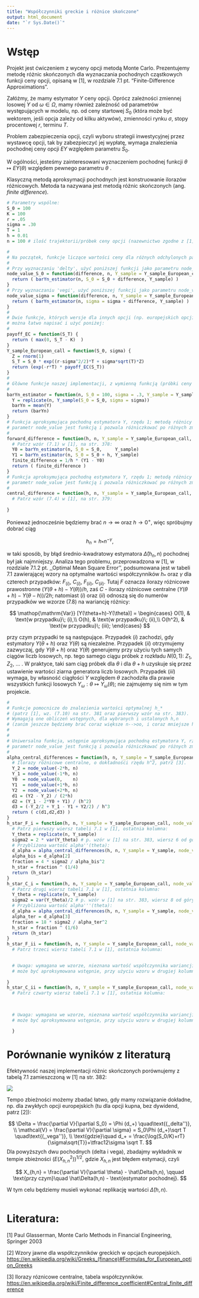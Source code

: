 ```yaml
---
title: "Współczynniki greckie i różnice skończone"
output: html_document
date: "`r Sys.Date()`"
---
```


# Wstęp

Projekt jest ćwiczeniem z wyceny opcji metodą Monte Carlo. Prezentujemy metodę różnic skończonych dla wyznaczania pochodnych cząstkowych funkcji ceny opcji, opisaną w [1], w rozdziale 7.1 pt. "Finite-Difference Approximations".

Załóżmy, że mamy estymator $Y$ ceny opcji. Oprócz zależności zmiennej losowej $Y$ od $\omega\in\Omega$, mamy również zależność od parametrów występujących w modelu, np. od ceny startowej $S_0$ (która może być wektorem, jeśli opcja zależy od kilku aktywów), zmienności rynku $\sigma$, stopy procentowej $r$, terminu $T$.

Problem zabezpieczenia opcji, czyli wyboru strategii inwestycyjnej przez wystawcę opcji, tak by zabezpieczyć jej wypłatę, wymaga znalezienia pochodnej ceny opcji $EY$ względem parametru $S_0$.

W ogólności, jesteśmy zainteresowani wyznaczeniem pochodnej funkcji $\theta\mapsto EY(\theta)$ względem pewnego parametru $\theta$ .

Klasyczną metodą aproksymacji pochodnych jest konstruowanie ilorazów różnicowych. Metoda ta nazywana jest metodą różnic skończonych (ang. *finite difference*).

```r
# Parametry wspólne:
S_0 = 100
K = 100
r = .05
sigma = .30
T = 1
h = 0.01
n = 100 # ilość trajektorii/próbek ceny opcji (nazewnictwo zgodne z [1])
```

```r
#
# Na początek, funkcje liczące wartości ceny dla różnych odchylonych parametrów (S_0, sigma, ...):
#
# Przy wyznaczaniu 'delty', użyć poniższej funkcji jako parametru node_value:
node_value_S_0 = function(difference, n, Y_sample = Y_sample_European_call) {
  return ( barYn_estimator(n, S_0 = S_0 + difference, Y_sample) )
}
# Przy wyznaczaniu 'vegi', użyć poniższej funkcji jako parametru node_value:
node_value_sigma = function(difference, n, Y_sample = Y_sample_European_call) {
  return ( barYn_estimator(n, sigma = sigma + difference, Y_sample) )
}
#
# Dwie funkcje, których wersje dla innych opcji (np. europejskich opcji sprzedaży)
# można łatwo napisać i użyć poniżej:
#
payoff_EC = function(S_T) {
  return ( max(0, S_T - K)  )
}
Y_sample_European_call = function(S_0, sigma) {
  Z = rnorm(1)
  S_T = S_0 * exp((r-sigma^2/2)*T + sigma*sqrt(T)*Z)
  return (exp(-r*T) * payoff_EC(S_T))
}
#
# Główne funkcje naszej implementacji, z wymienną funkcją (próbki ceny opcji) Y_sample:
#
barYn_estimator = function(n, S_0 = 100, sigma = .3, Y_sample = Y_sample_European_call) {
  Y = replicate(n, Y_sample(S_0 = S_0, sigma = sigma))
  barYn = mean(Y)
  return (barYn)
}
# Funkcja aproksymująca pochodną estymatora Y, rzędu 1; metodą różnicy prawostronnej;
# parametr node_value jest funkcją i pozwala różniczkować po różnych zmiennych (S_0, sigma, ...).
#
forward_difference = function(h, n, Y_sample = Y_sample_European_call, node_value = node_value_S_0) {
  # Patrz wzór (7.1) w [1], na str. 378:
  Y0 = barYn_estimator(n, S_0 = S_0,     Y_sample)
  Y1 = barYn_estimator(n, S_0 = S_0 + h, Y_sample)
  finite_difference = 1/h * (Y1 - Y0)
  return ( finite_difference )
} 
# Funkcja aproksymująca pochodną estymatora Y, rzędu 1; metodą różnicy centralnej;
# parametr node_value jest funkcją i pozwala różniczkować po różnych zmiennych (S_0, sigma, ...).
#
central_difference = function(h, n, Y_sample = Y_sample_European_call, node_value = node_value_S_0) {
  # Patrz wzór (7.4) w [1], na str. 379:
  
}
```

Ponieważ jednocześnie będziemy brać $n\to\infty$ oraz $h\to 0^+$, więc spróbujmy dobrać ciąg

$$
h_n = h_* n^{-\gamma},
$$

w taki sposób, by błąd średnio-kwadratowy estymatora $\hat\Delta(h_n,n)$ pochodnej był jak najmniejszy. Analiza tego problemu, przeprowadzona w [1], w rozdziale 7.1.2 pt. ,,Optimal Mean Square Error'', podsumowana jest w tabeli 7.1 zawierającej wzory na optymalne wartości współczynników $h_*$ oraz $\gamma$ dla czterech przypadków: $F_{(i)}$, $C_{(i)}$, $F_{(ii)}$, $C_{(ii)}$. Tutaj $F$ oznacza ilorazy różnicowe prawostronne $(Y(\theta+h)-Y(\theta))/h$, zaś $C$ - ilorazy różnicowe centralne $(Y(\theta+h)-Y(\theta-h))/2h$; natomiast $(i)$ oraz $(ii)$ odnoszą się do numerów przypadków we wzorze (7.8) na wariancję różnicy:

$$
\mathop{\mathrm{Var}} [Y(\theta+h)-Y(\theta)] = \begin{cases}
O(1), & \text{w przypadku}\; (i),\\
O(h), & \text{w przypadku}\; (ii),\\
O(h^2), & \text{w przypadku}\; (iii);
\end{cases}
$$

przy czym przypadki te są następujące. Przypadek $(i)$ zachodzi, gdy estymatory $Y(\theta+h)$ oraz $Y(\theta)$ są niezależne. Przypadek $(ii)$ otrzymujemy zazwyczaj, gdy $Y(\theta+h)$ oraz $Y(\theta)$ generujemy przy użyciu tych samych ciągów liczb losowych, np. tego samego ciągu próbek z rozkładu $N(0,1)$: $Z_1$, $Z_2$, ... . W praktyce, taki sam ciąg próbek dla $\theta$ i dla $\theta+h$ uzyskuje się przez ustawienie wartości ziarna generatora liczb losowych. Przypadek $(iii)$ wymaga, by własność ciągłości $Y$ względem $\theta$ zachodziła dla prawie wszystkich funkcji losowych $Y_\omega : \theta \mapsto Y_\omega(\theta)$; nie zajmujemy się nim w tym projekcie.

```r
#
# Funkcje pomocnicze do znalezienia wartości optymalnej h_* 
# (patrz [1], wz. (7.10) na str. 381 oraz pierwszy wzór na str. 383). 
# Wymagają one obliczeń wstępnych, dla wybranych i ustalonych h,n 
# (zanim jeszcze będziemy brać coraz większe n-->oo, i coraz mniejsze h-->0+).
#
#
# Uniwersalna funkcja, wstępnie aproksymująca pochodną estymatora Y, rzędu od 1 do 3;
# parametr node_value jest funkcją i pozwala różniczkować po różnych zmiennych (S_0, sigma, ...).
#
alpha_central_differences = function(h, n, Y_sample = Y_sample_European_call, node_value = node_value_S_0) {
  # Ilorazy różnicowe centralne, o dokładności rzędu h^2, patrz [3].
  Y_2 = node_value(-2*h, n)
  Y_1 = node_value(-1*h, n)
  Y0  = node_value(0,    n)
  Y1  = node_value(+1*h, n)
  Y2  = node_value(+2*h, n)
  d1 = (Y2 - Y_2) / (2*h)
  d2 = (Y_1 - 2*Y0 + Y1) / (h^2)
  d3 = (-Y_2/2 + Y_1 - Y1 + Y2/2) / h^3
  return ( c(d1,d2,d3) )
}
h_star_F_i = function(h, n, Y_sample = Y_sample_European_call, node_value = node_value_S_0) {
  # Patrz pierwszy wiersz tabeli 7.1 w [1], ostatnia kolumna:
  Y_theta = replicate(n, Y_sample)
  sigma2 = 2 * var(Y_theta) # p. wzór w [1] na str. 383, wiersz 6 od góry
  # Przybliżona wartość alpha''(theta):
  d_alpha = alpha_central_differences(h, n, Y_sample = Y_sample, node_value = node_value)
  alpha_bis = d_alpha[2]
  fraction = 4 * sigma2 / alpha_bis^2
  h_star = fraction ^ (1/4)
  return (h_star)
}
h_star_C_i = function(h, n, Y_sample = Y_sample_European_call, node_value = node_value_S_0) {
  # Patrz drugi wiersz tabeli 7.1 w [1], ostatnia kolumna:
  Y_theta = replicate(n, Y_sample)
  sigma2 = var(Y_theta)/2 # p. wzór w [1] na str. 383, wiersz 8 od góry
  # Przybliżona wartość alpha'''(theta):
  d_alpha = alpha_central_differences(h, n, Y_sample = Y_sample, node_value = node_value)
  alpha_ter = d_alpha[3]
  fraction = 18 * sigma2 / alpha_ter^2
  h_star = fraction ^ (1/6)
  return (h_star)
}
h_star_F_ii = function(h, n, Y_sample = Y_sample_European_call, node_value = node_value_S_0) {
  # Patrz trzeci wiersz tabeli 7.1 w [1], ostatnia kolumna:

  
  # Uwaga: wymagana we wzorze, nieznana wartość współczynnika wariancji $\sigma^2_{F,ii}$ 
  # może być aproksymowana wstępnie, przy użyciu wzoru w drugiej kolumnie tabeli 7.1.
  
}
h_star_C_ii = function(h, n, Y_sample = Y_sample_European_call, node_value = node_value_S_0) {
  # Patrz czwarty wiersz tabeli 7.1 w [1], ostatnia kolumna:

  
  
  # Uwaga: wymagana we wzorze, nieznana wartość współczynnika wariancji $\sigma^2_{C,ii}$ 
  # może być aproksymowana wstępnie, przy użyciu wzoru w drugiej kolumnie tabeli 7.1.

  }
```

# Porównanie wyników z literaturą

Efektywność naszej implementacji różnic skończonych porównujemy z tabelą 7.1 zamieszczoną w [1] na str. 382:

![](images/Glasserman_Tab_7.1.png)

Tempo zbieżności możemy zbadać łatwo, gdy mamy rozwiązanie dokładne, np. dla zwykłych opcji europejskich (tu dla opcji kupna, bez dywidend, patrz [2]):

$$
\Delta      = \frac{\partial V}{\partial S_0} = \Phi (d_+)
\quad\text{(,,delta'')},
\\
\mathcal{V} = \frac{\partial V}{\partial \sigma} = S_0\Phi (d_+)\sqrt T 
\quad\text{(,,vega'')},
\\
\text{gdzie}\quad d_+ = \frac{\log(S_0/K)+rT}{\sigma\sqrt{T}}+\tfrac12\sigma \sqrt T.
$$ Dla powyższych dwu pochodnych (delta i vega), zbadajmy wykładnik w tempie zbieżności $(E(X_{h,n}^2))^{1/2}$, gdzie $X_{h,n}$ jest błędem estymacji, czyli

$$
X_{h,n} = \frac{\partial V}{\partial \theta} - \hat\Delta(h,n),
\qquad
\text{przy czym}\quad
\hat\Delta(h,n) - \text{estymator pochodnej}.
$$

W tym celu będziemy musieli wykonać replikację wartości $\hat\Delta(h,n)$.

```r

```

# Literatura:

[1] Paul Glasserman, Monte Carlo Methods in Financial Engineering, Springer 2003

[2] Wzory jawne dla współczynników greckich w opcjach europejskich. [https://en.wikipedia.org/wiki/Greeks\_(finance)#Formulas_for_European_option_Greeks](https://en.wikipedia.org/wiki/Greeks_(finance)#Formulas_for_European_option_Greeks){.uri}

[3] Ilorazy róznicowe centralne, tabela współczynników. <https://en.wikipedia.org/wiki/Finite_difference_coefficient#Central_finite_difference>
